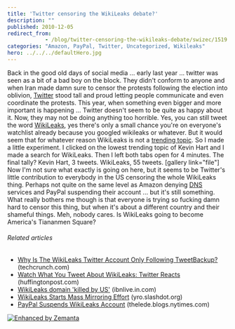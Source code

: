 ```yaml
---
title: 'Twitter censoring the WikiLeaks debate?'
description: ""
published: 2010-12-05
redirect_from: 
            - /blog/twitter-censoring-the-wikileaks-debate/swizec/1519
categories: "Amazon, PayPal, Twitter, Uncategorized, Wikileaks"
hero: ../../../defaultHero.jpg
---
```

Back in the good old days of social media ... early last year ... twitter was seen as a bit of a bad boy on the block. They didn&#x27;t conform to anyone and when Iran made damn sure to censor the protests following the election into oblivion, [Twitter](http://en.wikipedia.org/wiki/Twitter "Twitter") stood tall and proud letting people communicate and even coordinate the protests. This year, when something even bigger and more important is happening ... Twitter doesn&#x27;t seem to be quite as happy about it. Now, they may not be doing anything too horrible. Yes, you can still tweet the word [WikiLeaks](http://en.wikipedia.org/wiki/Wikileaks "Wikileaks"), yes there&#x27;s only a small chance you&#x27;re on everyone&#x27;s watchlist already because you googled wikileaks or whatever. But it would seem that for whatever reason WikiLeaks is not a [trending topic](http://en.wikipedia.org/wiki/Trending_topic "Trending topic"). So I made a little experiment. I clicked on the lowest trending topic of Kevin Hart and I made a search for WikiLeaks. Then I left both tabs open for 4 minutes. The final tally? Kevin Hart, 3 tweets. WikiLeaks, 55 tweets. \[gallery link=&quot;file&quot;] Now I&#x27;m not sure what exactly is going on here, but it seems to be Twitter&#x27;s little contribution to everybody in the US censoring the whole WikiLeaks thing. Perhaps not quite on the same level as Amazon denying [DNS](http://en.wikipedia.org/wiki/Domain_Name_System "Domain Name System") services and PayPal suspending their account ... but it&#x27;s still something. What really bothers me though is that everyone is trying so fucking damn hard to censor this thing, but when it&#x27;s about a different country and their shameful things. Meh, nobody cares. Is WikiLeaks going to become America&#x27;s Tiananmen Square?

###### Related articles

- [Why Is The WikiLeaks Twitter Account Only Following TweetBackup?](http://techcrunch.com/2010/12/05/wikileaks-twitter-twikileaks/) (techcrunch.com)
- [Watch What You Tweet About WikiLeaks: Twitter Reacts](http://www.huffingtonpost.com/2010/12/04/watch-what-you-tweet-abou_n_792085.html) (huffingtonpost.com)
- [WikiLeaks domain &#x27;killed by US&#x27;](http://ibnlive.in.com/news/wikileaks-domain-killed-by-us/136407-11.html?from=tn) (ibnlive.in.com)
- [WikiLeaks Starts Mass Mirroring Effort](http://yro.slashdot.org/story/10/12/04/229233/WikiLeaks-Starts-Mass-Mirroring-Effort) (yro.slashdot.org)
- [PayPal Suspends WikiLeaks Account](http://r.zemanta.com/?u=http%3A//thelede.blogs.nytimes.com/2010/12/04/paypal-suspends-wikileaks-account/&amp;a=29713202&amp;rid=23f18b51-292f-4c0d-b886-95fe8293df66&amp;e=244331d7785c842ed75b6af880961744) (thelede.blogs.nytimes.com)

[![Enhanced by Zemanta](http://img.zemanta.com/zemified_e.png?x-id=23f18b51-292f-4c0d-b886-95fe8293df66)](http://www.zemanta.com/ "Enhanced by Zemanta")